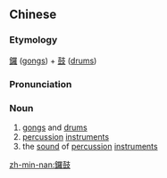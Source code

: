 {{also|锣鼓}}
==Chinese==
{{zh-forms|s=锣鼓}}

===Etymology===
[[鑼]] ([[gong]]s) + [[鼓]] ([[drum]]s)

===Pronunciation===
{{zh-pron
|m=luógǔ
|c=lo4 gu2
|mn=lô-kó͘
|cat=n
}}

===Noun===
{{zh-noun}}

# [[gong]]s and [[drum]]s
# [[percussion]] [[instrument]]s
# the [[sound]] of [[percussion]] [[instrument]]s

[[zh-min-nan:鑼鼓]]